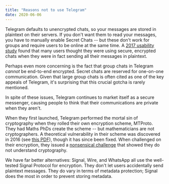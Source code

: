```yaml
---
title: "Reasons not to use Telegram"
date: 2020-06-06
---
```


Telegram defaults to unencrypted chats, so your messages are stored in plaintext on their servers. If you don't want them to read your messages, you have to manually enable Secret Chats -- but these don't work for groups and require users to be online at the same time. A [2017 usability study](https://discovery.ucl.ac.uk/id/eprint/1560501/1/Abu-Salma%20et%20al.%20-%202017%20-%20The%20Security%20Blanket%20of%20the%20Chat%20World%20An%20Analyti.pdf) found that many users thought they were using secure, encrypted chats when they were in fact sending all their messages in plaintext.

Perhaps even more concerning is the fact that group chats in Telegram _cannot_ be end-to-end encrypted. Secret chats are reserved for one-on-one communication. Given that large group chats is often cited as one of the key appeals of Telegram, it's surprising that this crucial gotcha is rarely mentioned.

In spite of these issues, Telegram continues to market itself as a secure messenger, causing people to think that their communications are private when they aren't.

When they first launched, Telegram performed the mortal sin of cryptography when they rolled their own encryption scheme, MTProto. They had Maths PhDs create the scheme -- but mathematicians are not cryptographers. A theoretical vulnerability in their scheme was discovered in 2016 (see [this PDF](https://dl.acm.org/doi/pdf/10.1145/2994459.2994468)), though it has since been fixed. When challenged on their encryption, they issued a [nonsensical challenge](https://web.archive.org/web/20171213214126/https://moxie.org/blog/telegram-crypto-challenge/) that showed they do not understand cryptography.

We have far better alternatives: Signal, Wire, and WhatsApp all use the well-tested Signal Protocol for encryption. They don't let users accidentally send plaintext messages. They do vary in terms of metadata protection; Signal does the most in order to prevent storing metadata.
